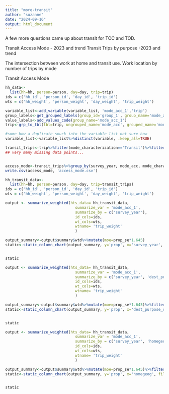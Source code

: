 ```yaml
---
title: "more-transit"
author: "suzanne"
date: "2024-09-16"
output: html_document
---
```


A few more questions came up about transit for TOC and TOD.

Transit Access Mode
- 2023
and trend
Transit Trips by purpose
-2023
and trend

The intersection between work at home and transit use.
Work location by number of trips by mode

Transit Access Mode



```r

hh_data<-
  list(hh=hh, person=person, day=day, trip=trip)
ids = c('hh_id', 'person_id', 'day_id', 'trip_id')
wts = c('hh_weight', 'person_weight', 'day_weight', 'trip_weight')
```



```r
variable_list<-add_variable(variable_list, 'mode_acc_1','trip')
group_labels<-get_grouped_labels(group_id='group_1', group_name='mode_acc_1')
value_labels<-add_values_code(group_name='mode_acc_1')
trip<-grp_to_tbl(tbl=trip, ungrouped_name='mode_acc', grouped_name='mode_acc_1')
```

```r
#some how a duplicate snuck into the variable list not sure how
variable_list<-variable_list%>%distinct(variable, .keep_all=TRUE)
```
```r
transit_trips<-trip%>%filter(mode_characterization=='Transit')%>%filter(!mode_acc_1 %in% c("Missing", "Transfer"))%>%drop_na(mode_acc_1)
## very many missing data points...



```

```r
access_mode<-transit_trips%>%group_by(survey_year, mode_acc, mode_characterization)%>%summarize(n=n())
write.csv(access_mode, 'access_mode.csv')
```
```r
hh_transit_data<-
  list(hh=hh, person=person, day=day, trip=transit_trips)
ids = c('hh_id', 'person_id', 'day_id', 'trip_id')
wts = c('hh_weight', 'person_weight', 'day_weight', 'trip_weight')
```




```r
output <- summarize_weighted(hts_data= hh_transit_data,
                               summarize_var = 'mode_acc_1',
                               summarize_by = c('survey_year'),
                               id_cols=ids,
                               wt_cols=wts,
                               wtname= 'trip_weight'
                               )
```


```r

output_summary<-output$summary$wtd%>%mutate(moe=prop_se*1.645)
static<-static_column_chart(output_summary, y='prop', x='survey_year', fill='mode_acc_1', color='pognbgy_10', pos='stack') + theme(axis.text.x=element_text(size=16), axis.text.y=element_text(size=16),legend.text = element_text(size=16), axis.title.y=element_text(size=20), axis.title.x=element_text(size=20))


static
```

```r
output <- summarize_weighted(hts_data= hh_transit_data,
                               summarize_var = 'mode_acc_1',
                               summarize_by = c('survey_year', 'dest_purpose_simpler'),
                               id_cols=ids,
                               wt_cols=wts,
                               wtname= 'trip_weight'
                               )
```


```r

output_summary<-output$summary$wtd%>%mutate(moe=prop_se*1.645)%>%filter(survey_year=='2023')
static<-static_column_chart(output_summary, y='prop', x='dest_purpose_simpler', fill='mode_acc_1', color='pognbgy_10', pos='stack') + theme(axis.text.x=element_text(size=16), axis.text.y=element_text(size=16),legend.text = element_text(size=16), axis.title.y=element_text(size=20), axis.title.x=element_text(size=20))


static
```
```r
output <- summarize_weighted(hts_data= hh_transit_data,
                               summarize_var = 'mode_acc_1',
                               summarize_by = c('survey_year', 'homegeog'),
                               id_cols=ids,
                               wt_cols=wts,
                               wtname= 'trip_weight'
                               )
```


```r

output_summary<-output$summary$wtd%>%mutate(moe=prop_se*1.645)%>%filter(survey_year=='2023')
static<-static_column_chart(output_summary, y='prop', x='homegeog', fill='mode_acc_1', color='pognbgy_10', pos='stack') + theme(axis.text.x=element_text(size=16), axis.text.y=element_text(size=16),legend.text = element_text(size=16), axis.title.y=element_text(size=20), axis.title.x=element_text(size=20))


static
```
